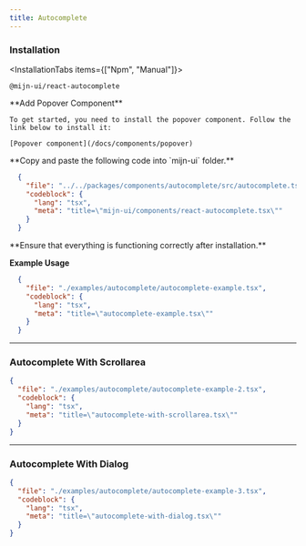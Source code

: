 ```yaml
---
title: Autocomplete
---
```



<ComponentPreview>
  <AutocompleteExample />
</ComponentPreview>

### Installation

<InstallationTabs items={["Npm", "Manual"]}>
  <InstallationTabsContent value="Npm">
  ```package-install
  @mijn-ui/react-autocomplete
  ```
  </InstallationTabsContent>
  
  <InstallationTabsContent value="Manual">
  <Steps>
  <Step>
  **Add Popover Component**

    To get started, you need to install the popover component. Follow the link below to install it:

    [Popover component](/docs/components/popover)
  </Step>
  <Step>
  **Copy and paste the following code into `mijn-ui` folder.**

  ```json doc-gen:file
    {
      "file": "../../packages/components/autocomplete/src/autocomplete.tsx",
      "codeblock": {
        "lang": "tsx",
        "meta": "title=\"mijn-ui/components/react-autocomplete.tsx\""
      }
    }
  ``` 
  </Step>
  
  <Step>
  **Ensure that everything is functioning correctly after installation.**
  </Step>
</Steps>
</InstallationTabsContent>
</InstallationTabs>

**Example Usage**

```json doc-gen:file
  {
    "file": "./examples/autocomplete/autocomplete-example.tsx",
    "codeblock": {
      "lang": "tsx",
      "meta": "title=\"autocomplete-example.tsx\""
    }
  }
```

---

### Autocomplete With Scrollarea

<ComponentPreview>
  <AutocompleteWithScrollArea />
</ComponentPreview>

```json doc-gen:file
{
  "file": "./examples/autocomplete/autocomplete-example-2.tsx",
  "codeblock": {
    "lang": "tsx",
    "meta": "title=\"autocomplete-with-scrollarea.tsx\""
  }
}
```

---

### Autocomplete With Dialog

<ComponentPreview>
  <AutocompleteWithDialog />
</ComponentPreview>

```json doc-gen:file
{
  "file": "./examples/autocomplete/autocomplete-example-3.tsx",
  "codeblock": {
    "lang": "tsx",
    "meta": "title=\"autocomplete-with-dialog.tsx\""
  }
}
```
